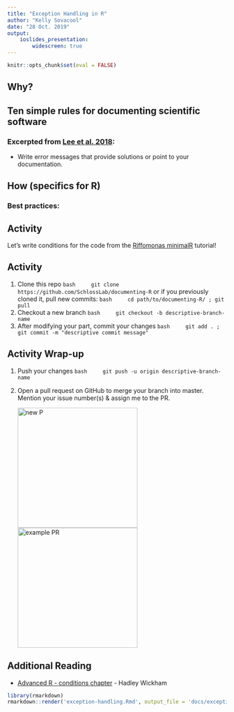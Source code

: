```yaml
---
title: "Exception Handling in R"
author: "Kelly Sovacool"
date: "28 Oct. 2019"
output: 
    ioslides_presentation:
        widescreen: true
---
```

```r
knitr::opts_chunk$set(eval = FALSE)
```

## Why?



## Ten simple rules for documenting scientific software

### Excerpted from [Lee et al. 2018](https://doi.org/10.1371/journal.pcbi.1006561):

- Write error messages that provide solutions or point to your documentation.


## How (specifics for R)

### Best practices:



## Activity

Let's write conditions for the code from the [Riffomonas minimalR](http://www.riffomonas.org/minimalR/06_line_plots.html) tutorial!

## Activity

1. Clone this repo
    ```bash
    git clone https://github.com/SchlossLab/documenting-R
    ```
    or if you previously cloned it, pull new commits:
    ```bash
    cd path/to/documenting-R/ ; git pull
    ```
1. Checkout a new branch
    ```bash
    git checkout -b descriptive-branch-name
    ```
1. After modifying your part, commit your changes
    ```bash
    git add . ; git commit -m "descriptive commit message"
    ```

## Activity Wrap-up

1. Push your changes
    ```bash
    git push -u origin descriptive-branch-name
    ```
1. Open a pull request on GitHub to merge your branch into master. 
    Mention your issue number(s) & assign me to the PR.
    
    ![new P](figures/new_PR.png){height=275px} ![example PR](figures/example_PR.png){height=275px}


## Additional Reading

- [Advanced R - conditions chapter](http://r-pkgs.had.co.nz/man.html) - Hadley Wickham
    

```r
library(rmarkdown)
rmarkdown::render('exception-handling.Rmd', output_file = 'docs/exception-handling.html')
```
